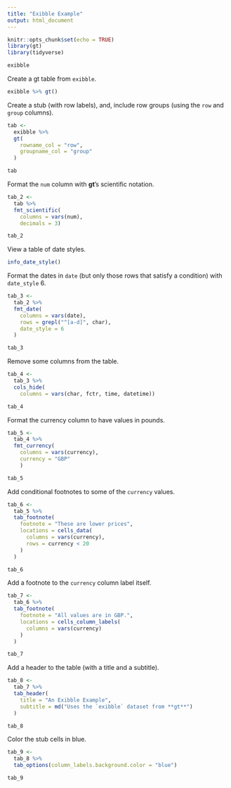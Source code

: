 ```yaml
---
title: "Exibble Example"
output: html_document
---
```


```r
knitr::opts_chunk$set(echo = TRUE)
library(gt)
library(tidyverse)
```


```r
exibble
```

Create a gt table from `exibble`.

```r
exibble %>% gt()
```

Create a stub (with row labels), and, include row groups (using the `row` and `group` columns).

```r
tab <-
  exibble %>%
  gt(
    rowname_col = "row",
    groupname_col = "group"
  )

tab
```

Format the `num` column with **gt**'s scientific notation.

```r
tab_2 <-
  tab %>%
  fmt_scientific(
    columns = vars(num),
    decimals = 3)

tab_2
```

View a table of date styles.

```r
info_date_style()
```

Format the dates in `date` (but only those rows that satisfy a condition) with `date_style` 6.

```r
tab_3 <-
  tab_2 %>%
  fmt_date(
    columns = vars(date),
    rows = grepl("^[a-d]", char),
    date_style = 6
  )

tab_3
```

Remove some columns from the table.

```r
tab_4 <-
  tab_3 %>%
  cols_hide(
    columns = vars(char, fctr, time, datetime))

tab_4
```

Format the currency column to have values in pounds.

```r
tab_5 <-
  tab_4 %>%
  fmt_currency(
    columns = vars(currency),
    currency = "GBP"
    )

tab_5
```

Add conditional footnotes to some of the `currency` values.

```r
tab_6 <-
  tab_5 %>%
  tab_footnote(
    footnote = "These are lower prices",
    locations = cells_data(
      columns = vars(currency),
      rows = currency < 20
    )
  )

tab_6
```

Add a footnote to the `currency` column label itself.

```r
tab_7 <-
  tab_6 %>%
  tab_footnote(
    footnote = "All values are in GBP.",
    locations = cells_column_labels(
      columns = vars(currency)
    )
  )

tab_7
```

Add a header to the table (with a title and a subtitle).

```r
tab_8 <-
  tab_7 %>%
  tab_header(
    title = "An Exibble Example",
    subtitle = md("Uses the `exibble` dataset from **gt**")
  )

tab_8
```

Color the stub cells in blue.

```r
tab_9 <-
  tab_8 %>%
  tab_options(column_labels.background.color = "blue")

tab_9
```

